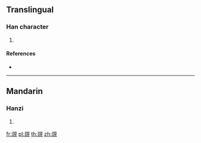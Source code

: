 {{character info/new}}
==Translingual==

===Han character===
{{Han char|rn=147|rad=見|as=08|sn=15|four=96810|canj=FFBUU}}

# {{defn|Han|sort=見08}}

====References====
* {{Han ref|kx=1135.270|dkj=34885|dj=1602.060|hdz=63670.100|uh=89A2|ud=35234|bh=E7CE|bd=59342}}

----

==Mandarin==

===Hanzi===
{{cmn-hanzi|pin=[[shǎn]] ([[shan3]])|wg=shan<sup>3</sup>}}

# {{defn|lang=cmn|sort=見08}}

[[fr:覢]]
[[pl:覢]]
[[th:覢]]
[[zh:覢]]